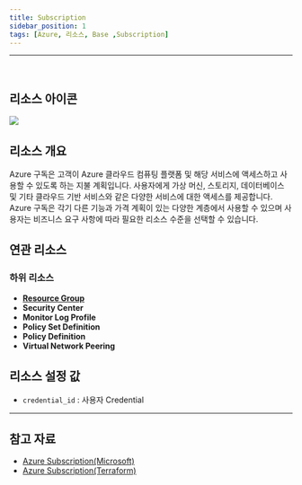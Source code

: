 ```yaml
---
title: Subscription
sidebar_position: 1
tags: [Azure, 리소스, Base ,Subscription]
---
```







<hr />
<br />

## 리소스 아이콘
<img src={icon} />


## 리소스 개요
Azure 구독은 고객이 Azure 클라우드 컴퓨팅 플랫폼 및 해당 서비스에 액세스하고 사용할 수 있도록 하는 지불 계획입니다. 
사용자에게 가상 머신, 스토리지, 데이터베이스 및 기타 클라우드 기반 서비스와 같은 다양한 서비스에 대한 액세스를 제공합니다. 
Azure 구독은 각기 다른 기능과 가격 계획이 있는 다양한 계층에서 사용할 수 있으며 사용자는 비즈니스 요구 사항에 따라 필요한 리소스 수준을 선택할 수 있습니다.


## 연관 리소스
### 하위 리소스
- [**Resource Group**](https://docs.cstudio.app/docs/resource/azure/Base/ResourceGroup)
- **Security Center**
- **Monitor Log Profile**
- **Policy Set Definition**
- **Policy Definition**
- **Virtual Network Peering**






## 리소스 설정 값
- ```credential_id``` : 사용자 Credential




<hr />

## 참고 자료
- [Azure Subscription(Microsoft)](https://learn.microsoft.com/ko-kr/azure/cost-management-billing/manage/create-subscription)
- [Azure Subscription(Terraform)](https://registry.terraform.io/providers/hashicorp/azurerm/latest/docs/resources/subscription)